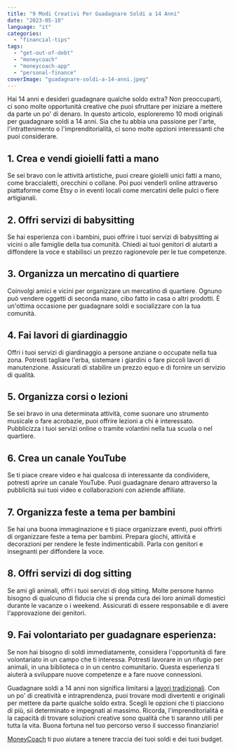 ```yaml
---
title: "9 Modi Creativi Per Guadagnare Soldi a 14 Anni"
date: "2023-05-18"
language: "it"
categories: 
  - "financial-tips"
tags: 
  - "get-out-of-debt"
  - "moneycoach"
  - "moneycoach-app"
  - "personal-finance"
coverImage: "guadagnare-soldi-a-14-anni.jpeg"
---
```

Hai 14 anni e desideri guadagnare qualche soldo extra? Non preoccuparti, ci sono molte opportunità creative che puoi sfruttare per iniziare a mettere da parte un po' di denaro. In questo articolo, esploreremo 10 modi originali per guadagnare soldi a 14 anni. Sia che tu abbia una passione per l'arte, l'intrattenimento o l'imprenditorialità, ci sono molte opzioni interessanti che puoi considerare.

## 1\. Crea e vendi gioielli fatti a mano
Se sei bravo con le attività artistiche, puoi creare gioielli unici fatti a mano, come braccialetti, orecchini o collane. Poi puoi venderli online attraverso piattaforme come Etsy o in eventi locali come mercatini delle pulci o fiere artigianali.
## 2\. Offri servizi di babysitting
Se hai esperienza con i bambini, puoi offrire i tuoi servizi di babysitting ai vicini o alle famiglie della tua comunità. Chiedi ai tuoi genitori di aiutarti a diffondere la voce e stabilisci un prezzo ragionevole per le tue competenze.
## 3\. Organizza un mercatino di quartiere
Coinvolgi amici e vicini per organizzare un mercatino di quartiere. Ognuno può vendere oggetti di seconda mano, cibo fatto in casa o altri prodotti. È un'ottima occasione per guadagnare soldi e socializzare con la tua comunità.
## 4\. Fai lavori di giardinaggio
Offri i tuoi servizi di giardinaggio a persone anziane o occupate nella tua zona. Potresti tagliare l'erba, sistemare i giardini o fare piccoli lavori di manutenzione. Assicurati di stabilire un prezzo equo e di fornire un servizio di qualità.
## 5\. Organizza corsi o lezioni
Se sei bravo in una determinata attività, come suonare uno strumento musicale o fare acrobazie, puoi offrire lezioni a chi è interessato. Pubblicizza i tuoi servizi online o tramite volantini nella tua scuola o nel quartiere.
## 6\. Crea un canale YouTube
Se ti piace creare video e hai qualcosa di interessante da condividere, potresti aprire un canale YouTube. Puoi guadagnare denaro attraverso la pubblicità sui tuoi video e collaborazioni con aziende affiliate.
## 7\. Organizza feste a tema per bambini
Se hai una buona immaginazione e ti piace organizzare eventi, puoi offrirti di organizzare feste a tema per bambini. Prepara giochi, attività e decorazioni per rendere le feste indimenticabili. Parla con genitori e insegnanti per diffondere la voce.
## 8\. Offri servizi di dog sitting
Se ami gli animali, offri i tuoi servizi di dog sitting. Molte persone hanno bisogno di qualcuno di fiducia che si prenda cura dei loro animali domestici durante le vacanze o i weekend. Assicurati di essere responsabile e di avere l'approvazione dei genitori.
## 9\. Fai volontariato per guadagnare esperienza:
Se non hai bisogno di soldi immediatamente, considera l'opportunità di fare volontariato in un campo che ti interessa. Potresti lavorare in un rifugio per animali, in una biblioteca o in un centro comunitario. Questa esperienza ti aiuterà a sviluppare nuove competenze e a fare nuove connessioni.

Guadagnare soldi a 14 anni non significa limitarsi a [lavori tradizionali](/blog/come-fare-soldi-strategie-e-consigli-efficaci-per-aumentare-il-tuo-reddito). Con un po' di creatività e intraprendenza, puoi trovare modi divertenti e originali per mettere da parte qualche soldo extra. Scegli le opzioni che ti piacciono di più, sii determinato e impegnati al massimo. Ricorda, l'imprenditorialità e la capacità di trovare soluzioni creative sono qualità che ti saranno utili per tutta la vita. Buona fortuna nel tuo percorso verso il successo finanziario!

[MoneyCoach](/it) ti puo aiutare a tenere traccia dei tuoi soldi e dei tuoi budget.